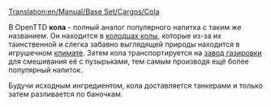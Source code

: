 [[Translation:en/Manual/Base Set/Cargos/Cola]]

{{ru/Manual/Base Set/Cargos/Груз| груз=Кола
| изображение=en/Manual/Base Set/ColaWells.png
| производит=[[ru/Manual/Base Set/Industries/Колодцы колы | Колодцы колы]]
| принимает=[[ru/Manual/Base Set/Industries/Завод газировки | Завод газировки]]
}}
В OpenTTD '''кола''' - полный аналог популярного напитка с таким же названием. Он находится в [[ru/Manual/Base Set/Industries/Колодцы колы|колодцах колы]], которые из-за их таинственной и слегка забавно выглядящей природы находится в игрушечном [[ru/Manual/Климат | климате]]. Затем кола транспортируется на [[ru/Manual/Base Set/Industries/Завод газировки | завод газировки]] для смешивания её с пузырьками, тем самым производя ещё более популярный напиток.

Будучи исходным ингредиентом, кола доставляется танкерами и только затем разливается по баночкам.